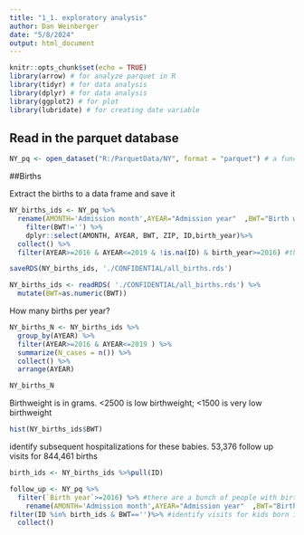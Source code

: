 ```yaml
---
title: "1_1. exploratory analysis"
author: Dan Weinberger
date: "5/8/2024"
output: html_document
---
```


```r
knitr::opts_chunk$set(echo = TRUE)
library(arrow) # for analyze parquet in R
library(tidyr) # for data analysis
library(dplyr) # for data analysis
library(ggplot2) # for plot
library(lubridate) # for creating date variable
```

## Read in the parquet database

```r
NY_pq <- open_dataset("R:/ParquetData/NY", format = "parquet") # a function in arrow package 
```

##Births

Extract the births to a data frame and save it
```r
NY_births_ids <- NY_pq %>%
  rename(AMONTH='Admission month',AYEAR="Admission year"  ,BWT="Birth weight in grams", ZIP="Patient ZIP Code" ,ID="Visit linkage variable",birth_year="Birth year"  ) %>%
    filter(BWT!='') %>%
    dplyr::select(AMONTH, AYEAR, BWT, ZIP, ID,birth_year)%>%
  collect() %>%
  filter(AYEAR>=2016 & AYEAR<=2019 & !is.na(ID) & birth_year>=2016) #there are a bunch of people with a birth year (and age) that is large  

saveRDS(NY_births_ids, './CONFIDENTIAL/all_births.rds')
```


```r
NY_births_ids <- readRDS( './CONFIDENTIAL/all_births.rds') %>%
  mutate(BWT=as.numeric(BWT))
```

How many births per year?
```r
NY_births_N <- NY_births_ids %>%
  group_by(AYEAR) %>%
  filter(AYEAR>=2016 & AYEAR<=2019 ) %>%  
  summarize(N_cases = n()) %>%
  collect() %>%
  arrange(AYEAR)

NY_births_N
```


Birthweight is in grams. <2500 is low birthweight; <1500 is very low birthweight
```r
hist(NY_births_ids$BWT)
```
identify subsequent hospitalizations for these babies. 53,376 follow up visits for 844,461 births
```r
birth_ids <- NY_births_ids %>%pull(ID)

follow_up <- NY_pq %>%
  filter(`Birth year`>=2016) %>% #there are a bunch of people with birth year <<2016
    rename(AMONTH='Admission month',AYEAR="Admission year"  ,BWT="Birth weight in grams", ZIP="Patient ZIP Code" ,ID="Visit linkage variable"  ) %>%
filter(ID %in% birth_ids & BWT=='')%>% #identify visits for kids born in a hospital for post-birth visits
  collect()


```



